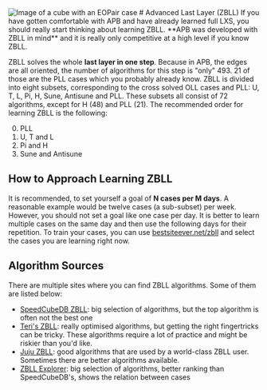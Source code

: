 
<Image src="/images/advanced/zbll.svg" width={200} height={200} alt="Image of a cube with an EOPair case" lnk="https://visualcube.api.cubing.net/visualcube.php?fmt=svg&r=y35x-25&bg=t&fc=dydyyydyddddrrrrrrdddbbbbbb"/>
# Advanced Last Layer (ZBLL)
If you have gotten comfortable with APB and have already learned full LXS, you should really start thinking about learning ZBLL. **APB was developed with ZBLL in mind** and it is really only competitive at a high level if you know ZBLL.

ZBLL solves the whole **last layer in one step**. Because in APB, the edges are all oriented, the number of algorithms for this step is "only" 493. 21 of those are the PLL cases which you probably already know. ZBLL is divided into eight subsets, corresponding to the cross solved OLL cases and PLL: U, T, L, Pi, H, Sune, Antisune and PLL. These subsets all consist of 72 algorithms, except for H (48) and PLL (21). The recommended order for learning ZBLL is the following:

0. PLL
1. U, T and L
2. Pi and H
3. Sune and Antisune

## How to Approach Learning ZBLL
It is recommended, to set yourself a goal of **N cases per M days**. A reasonable example would be twelve cases (a sub-subset) per week. However, you should not set a goal like one case per day. It is better to learn multiple cases on the same day and then use the following days for their repetition. To train your cases, you can use [bestsiteever.net/zbll](https://bestsiteever.net/zbll) and select the cases you are learning right now.

## Algorithm Sources
There are multiple sites where you can find ZBLL algorithms. Some of them are listed below:
- [SpeedCubeDB ZBLL](https://speedcubedb.com/a/ZBLL): big selection of algorithms, but the top algorithm is often not the best one
- [Teri's ZBLL](https://docs.google.com/spreadsheets/d/1BiQZkCZvTDRlW6Y6jTBHXPPjZF9k55x8YJgXXs5nhCs/): really optimised algorithms, but getting the right fingertricks can be tricky. These algorithms require a lot of practice and might be riskier than you'd like.
- [Juju ZBLL](https://docs.google.com/spreadsheets/d/1-uwmZHf4vwJxFgeB3-TiF8MQ0RFSS30d5CUK96PoIwk/): good algorithms that are used by a world-class ZBLL user. Sometimes there are better algorithms available.
- [ZBLL Explorer](https://pepkin88.me/zbll-explorer/): big selection of algorithms, better ranking than SpeedCubeDB's, shows the relation between cases